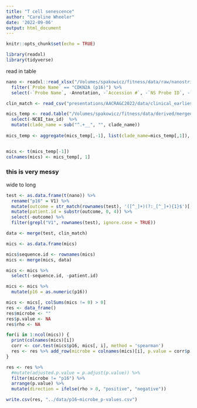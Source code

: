 ```yaml
---
title: "T cell senescence"
author: "Caroline Wheeler"
date: '2022-09-06'
output: html_document
---
```


```r
knitr::opts_chunk$set(echo = TRUE)

library(readxl)
library(tidyverse)
```

read in table 
```r
nano <- readxl::read_xlsx("/Volumes/spakowicz/fitness/data/raw/nanostring/RoskoPresley_NanostringJune2022.xlsx", sheet = "nSolver output") %>%
  filter(`Probe Name` == "CDKN2A (p16)") %>%
  select(-`Probe Name`, -Annotation, -`Accession #`, -`NS Probe ID`, -`Class Name`, -`Analyte Type`, -`% Samples above Threshold`)

clin_match <- read_csv("presentations/AACRA&C2022/data/clinical_earliest-microbe-samps.csv")

mics_temp <- read.table("/Volumes/spakowicz/fitness/data/derived/merged_metaphlan_output.txt", header = TRUE) %>%
  select(-NCBI_tax_id)  %>%
  mutate(clade_name = sub("^.+__", "", clade_name))
  
mics_temp <- aggregate(mics_temp[,-1], list(clade_name=mics_temp[,1]), FUN = sum)


mics <- t(mics_temp[-1])
colnames(mics) <- mics_temp[, 1]

```

### this is very messy ### 

wide to long 
```r
test <- as.data.frame(t(nano)) %>%
  rename("p16" = V1) %>%
  mutate(outcome = str_match(rownames(test), '([^_]+)(?:_[^_]+){1}$')[,2]) %>%
  mutate(patient.id = substr(outcome, 0, 4)) %>%
  select(-outcome) %>%
  filter(grepl("V1", rownames(test), ignore.case = TRUE))

data <- merge(test, clin_match)

mics <- as.data.frame(mics) 

mics$sequence.id <- rownames(mics)
mics <- merge(mics, data)
```

```r
mics <- mics %>%
  select(-sequence.id, -patient.id)

mics <- mics %>%
  mutate(p16 = as.numeric(p16))

mics <- mics[, colSums(mics != 0) > 0]
res <- data_frame()
res$microbe <- ""
res$p.value <- NA
res$rho <- NA

for(i in 1:ncol(mics)) {  
  print(colnames(mics)[i])
  corr <- cor.test(mics$p16, mics[, i], method = 'spearman')
  res <- res %>% add_row(microbe = colnames(mics)[i], p.value = corr$p.value, rho = corr$estimate)
}
```

```r
res <- res %>%
  #mutate(adjusted.p.value = p.adjust(p.value)) %>%
  filter(microbe != "p16") %>%
  arrange(p.value) %>%
  mutate(direction = ifelse(rho > 0, "positive", "negative"))

write.csv(res, "../data/p16~microbe_p-values.csv")
```



